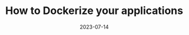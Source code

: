 ---
date: '2023-07-14'
title: 'How to Dockerize your applications'
external: 'https://github.com/'
showInProjects: true
---